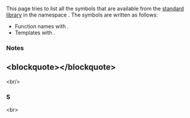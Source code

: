 {{title|std::literals::string_view_literals Symbol Index}}
{{cpp/symbol index/literals/navbar}}


This page tries to list all the symbols that are available from the [[cpp/standard library|standard library]] in the namespace {{c|std::literals::string_view_literals}}. The symbols are written as follows:
* Function names with {{tt|()}}.
* Templates with {{tt|&lt;&gt;}}.

===Notes===
{{cpp/literals namespace note|string_view}}

==&lt;blockquote&gt;{{tt|[[#S|S]]}}&lt;/blockquote&gt;== 
&lt;br/&gt;

===S===
{{ltt|cpp/string/basic_string_view/operator""sv|sv}} {{mark since c++17}}&lt;br&gt;

{{langlinks|de|es|ja|ru|zh}}